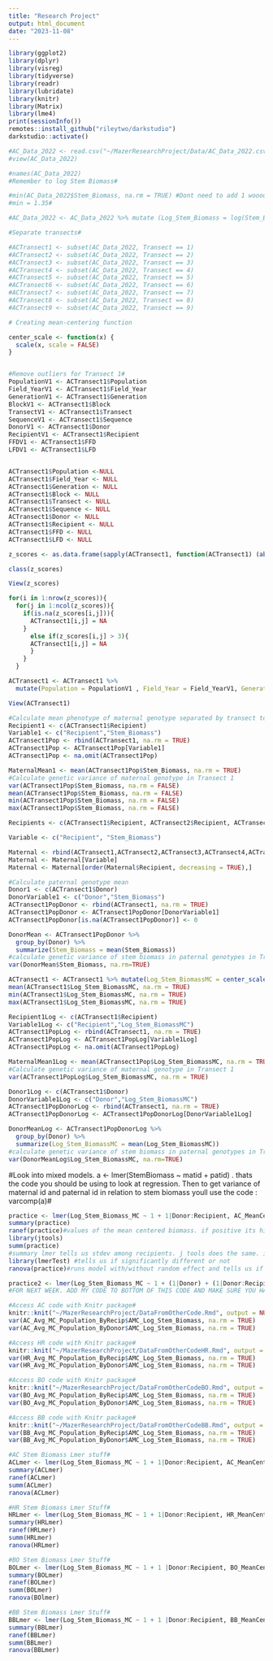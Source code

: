 ```yaml
---
title: "Research Project"
output: html_document
date: "2023-11-08"
---
```


```r
library(ggplot2)
library(dplyr)
library(visreg)
library(tidyverse)
library(readr)
library(lubridate)
library(knitr)
library(Matrix)
library(lme4)
print(sessionInfo())
remotes::install_github("rileytwo/darkstudio")
darkstudio::activate()

```

```r
#AC_Data_2022 <- read.csv("~/MazerResearchProject/Data/AC_Data_2022.csv")
#view(AC_Data_2022)
```

```r
#names(AC_Data_2022)
#Remember to log Stem Biomass#

#min(AC_Data_2022$Stem_Biomass, na.rm = TRUE) #Dont need to add 1 wooooo#
#min = 1.35#

#AC_Data_2022 <- AC_Data_2022 %>% mutate (Log_Stem_Biomass = log(Stem_Biomass))
```

```r
#Separate transects#

#ACTransect1 <- subset(AC_Data_2022, Transect == 1)
#ACTransect2 <- subset(AC_Data_2022, Transect == 2)
#ACTransect3 <- subset(AC_Data_2022, Transect == 3)
#ACTransect4 <- subset(AC_Data_2022, Transect == 4)
#ACTransect5 <- subset(AC_Data_2022, Transect == 5)
#ACTransect6 <- subset(AC_Data_2022, Transect == 6)
#ACTransect7 <- subset(AC_Data_2022, Transect == 7)
#ACTransect8 <- subset(AC_Data_2022, Transect == 8)
#ACTransect9 <- subset(AC_Data_2022, Transect == 9)

# Creating mean-centering function

center_scale <- function(x) {
  scale(x, scale = FALSE)
}



```

```r
#Remove outliers for Transect 1#
PopulationV1 <- ACTransect1$Population 
Field_YearV1 <- ACTransect1$Field_Year
GenerationV1 <- ACTransect1$Generation
BlockV1 <- ACTransect1$Block
TransectV1 <- ACTransect1$Transect
SequenceV1 <- ACTransect1$Sequence
DonorV1 <- ACTransect1$Donor
RecipientV1 <- ACTransect1$Recipient
FFDV1 <- ACTransect1$FFD
LFDV1 <- ACTransect1$LFD


ACTransect1$Population <-NULL
ACTransect1$Field_Year <- NULL
ACTransect1$Generation <- NULL
ACTransect1$Block <- NULL
ACTransect1$Transect <- NULL
ACTransect1$Sequence <- NULL
ACTransect1$Donor <- NULL
ACTransect1$Recipient <- NULL
ACTransect1$FFD <- NULL
ACTransect1$LFD <- NULL

z_scores <- as.data.frame(sapply(ACTransect1, function(ACTransect1) (abs(ACTransect1-mean(ACTransect1, na.rm = TRUE))/sd(ACTransect1, na.rm = TRUE))))

class(z_scores)

View(z_scores) 

for(i in 1:nrow(z_scores)){
  for(j in 1:ncol(z_scores)){
    if(is.na(z_scores[i,j])){
      ACTransect1[i,j] = NA
    }
      else if(z_scores[i,j] > 3){
      ACTransect1[i,j] = NA
      }
    }
  }

ACTransect1 <- ACTransect1 %>% 
  mutate(Population = PopulationV1 , Field_Year = Field_YearV1, Generation = GenerationV1, Block = BlockV1, Transect = TransectV1, Sequence = SequenceV1, Donor = DonorV1, Recipient = RecipientV1, FFD = FFDV1, LFD = LFDV1, .before = Left_Or_Right, )

View(ACTransect1)
```

```r
#Calculate mean phenotype of maternal genotype separated by transect to account for environmental effects on each transect#
Recipient1 <- c(ACTransect1$Recipient)
Variable1 <- c("Recipient","Stem_Biomass")
ACTransect1Pop <- rbind(ACTransect1, na.rm = TRUE)
ACTransect1Pop <- ACTransect1Pop[Variable1]
ACTransect1Pop <- na.omit(ACTransect1Pop)

MaternalMean1 <- mean(ACTransect1Pop$Stem_Biomass, na.rm = TRUE)
#Calculate genetic variance of maternal genotype in Transect 1
var(ACTransect1Pop$Stem_Biomass, na.rm = FALSE)
mean(ACTransect1Pop$Stem_Biomass, na.rm = FALSE)
min(ACTransect1Pop$Stem_Biomass, na.rm = FALSE)
max(ACTransect1Pop$Stem_Biomass, na.rm = FALSE)
```

```r
Recipients <- c(ACTransect1$Recipient, ACTransect2$Recipient, ACTransect3$Recipient, ACTransect4$Recipient, ACTransect5$Recipient, ACTransect6$Recipient, ACTransect7$Recipient, ACTransect8$Recipient, ACTransect9$Recipient)

Variable <- c("Recipient", "Stem_Biomass")

Maternal <- rbind(ACTransect1,ACTransect2,ACTransect3,ACTransect4,ACTransect5,ACTransect6,ACTransect7,ACTransect8, ACTransect9)
Maternal <- Maternal[Variable]
Maternal <- Maternal[order(Maternal$Recipient, decreasing = TRUE),]
```

```r
#Calculate paternal genotype mean
Donor1 <- c(ACTransect1$Donor)
DonorVariable1 <- c("Donor","Stem_Biomass")
ACTransect1PopDonor <- rbind(ACTransect1, na.rm = TRUE)
ACTransect1PopDonor <- ACTransect1PopDonor[DonorVariable1]
ACTransect1PopDonor[is.na(ACTransect1PopDonor)] <- 0

DonorMean <- ACTransect1PopDonor %>%
  group_by(Donor) %>%
  summarize(Stem_Biomass = mean(Stem_Biomass))
#calculate genetic variance of stem biomass in paternal genotypes in Transect 1
var(DonorMean$Stem_Biomass, na.rm=TRUE)
```


```r
ACTransect1 <- ACTransect1 %>% mutate(Log_Stem_BiomassMC = center_scale(Log_Stem_Biomass))
mean(ACTransect1$Log_Stem_BiomassMC, na.rm = TRUE)
min(ACTransect1$Log_Stem_BiomassMC, na.rm = TRUE)
max(ACTransect1$Log_Stem_BiomassMC, na.rm = TRUE)

Recipient1Log <- c(ACTransect1$Recipient)
Variable1Log <- c("Recipient","Log_Stem_BiomassMC")
ACTransect1PopLog <- rbind(ACTransect1, na.rm = TRUE)
ACTransect1PopLog <- ACTransect1PopLog[Variable1Log]
ACTransect1PopLog <- na.omit(ACTransect1PopLog)

MaternalMean1Log <- mean(ACTransect1Pop$Log_Stem_BiomassMC, na.rm = TRUE)
#Calculate genetic variance of maternal genotype in Transect 1
var(ACTransect1PopLog$Log_Stem_BiomassMC, na.rm = TRUE)

Donor1Log <- c(ACTransect1$Donor)
DonorVariable1Log <- c("Donor","Log_Stem_BiomassMC")
ACTransect1PopDonorLog <- rbind(ACTransect1, na.rm = TRUE)
ACTransect1PopDonorLog <- ACTransect1PopDonorLog[DonorVariable1Log]

DonorMeanLog <- ACTransect1PopDonorLog %>%
  group_by(Donor) %>%
  summarize(Log_Stem_BiomassMC = mean(Log_Stem_BiomassMC))
#calculate genetic variance of stem biomass in paternal genotypes in Transect 1
var(DonorMeanLog$Log_Stem_BiomassMC, na.rm=TRUE)
```

#Look into mixed models. a \<- lmer(StemBiomass \~ matid + patid) . thats the code you should be using to look at regression. Then to get variance of maternal id and paternal id in relation to stem biomass youll use the code : varcomp(a)\#

```r
practice <- lmer(Log_Stem_Biomass_MC ~ 1 + 1|Donor:Recipient, AC_MeanCentered_AllTransects)
summary(practice)
ranef(practice)#values of the mean centered biomass. if positive its higher then mean of biomass#
library(jtools)
summ(practice)
#summary lmer tells us stdev among recipients. j tools does the same. if the values is the same tis just more reassuring ICC in jtools tells us how similar they are to one another. higher the value, more similar recipients within donor. Being within the same donor, recipients are necessarily close to each other. If value is 1, then all the recipients are very similar#
library(lmerTest) #tells us if significantly different or not
ranova(practice)#runs model with/without random effect and tells us if running model with effect explains more variation in stembiomass then without effect# In this case the value (0.002239) is showing including the effect explains more then 0. Running ranova tells us whether each of the random effects(if more then one) is signifcantly more then 0. if value is less then .05 then it is significant.

practice2 <- lmer(Log_Stem_Biomass_MC ~ 1 + (1|Donor) + (1|Donor:Recipient), AC_MeanCentered_AllTransects)
#FOR NEXT WEEK. ADD MY CODE TO BOTTOM OF THIS CODE AND MAKE SURE YOU HAVE PROPER DATA SETS SO THEY WORK(IDN TO DO THIS), RUN LMER MODELS).
```
```r
#Access AC code with Knitr package#
knitr::knit("~/MazerResearchProject/DataFromOtherCode.Rmd", output = NULL)
var(AC_Avg_MC_Population_ByRecip$AMC_Log_Stem_Biomass, na.rm = TRUE)
var(AC_Avg_MC_Population_ByDonor$AMC_Log_Stem_Biomass, na.rm = TRUE)
```

```r
#Access HR code with Knitr package#
knitr::knit("~/MazerResearchProject/DataFromOtherCodeHR.Rmd", output = NULL)
var(HR_Avg_MC_Population_ByRecip$AMC_Log_Stem_Biomass, na.rm = TRUE)
var(HR_Avg_MC_Population_ByDonor$AMC_Log_Stem_Biomass, na.rm = TRUE)
```

```r
#Access BO code with Knitr package#
knitr::knit("~/MazerResearchProject/DataFromOtherCodeBO.Rmd", output = NULL)
var(BO_Avg_MC_Population_ByRecip$AMC_Log_Stem_Biomass, na.rm = TRUE)
var(BO_Avg_MC_Population_ByDonor$AMC_Log_Stem_Biomass, na.rm = TRUE)


```

```r
#Access BB code with Knitr package#
knitr::knit("~/MazerResearchProject/DataFromOtherCodeBB.Rmd", output = NULL)
var(BB_Avg_MC_Population_ByRecip$AMC_Log_Stem_Biomass, na.rm = TRUE)
var(BB_Avg_MC_Population_ByDonor$AMC_Log_Stem_Biomass, na.rm = TRUE)
```

```r
#AC Stem Biomass Lmer stuff#
ACLmer <- lmer(Log_Stem_Biomass_MC ~ 1 + 1|Donor:Recipient, AC_MeanCentered_AllTransects)
summary(ACLmer)
ranef(ACLmer)
summ(ACLmer)
ranova(ACLmer)

#HR Stem Biomass Lmer Stuff#
HRLmer <- lmer(Log_Stem_Biomass_MC ~ 1 + 1|Donor:Recipient, HR_MeanCentered_AllTransects)
summary(HRLmer)
ranef(HRLmer)
summ(HRLmer)
ranova(HRLmer)

#BO Stem Biomass Lmer Stuff#
BOLmer <- lmer(Log_Stem_Biomass_MC ~ 1 + 1 |Donor:Recipient, BO_MeanCentered_AllTransects)
summary(BOLmer)
ranef(BOLmer)
summ(BOLmer)
ranova(BOlmer)

#BB Stem Biomass Lmer Stuff#
BBLmer <- lmer(Log_Stem_Biomass_MC ~ 1 + 1 |Donor:Recipient, BB_MeanCentered_AllTransects)
summary(BBLmer)
ranef(BBLmer)
summ(BBLmer)
ranova(BBLmer)

```
